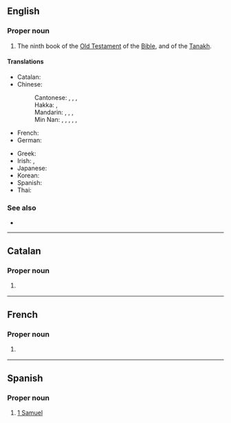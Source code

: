==English==
{{book of the Bible|Books of Samuel}}

===Proper noun===
{{en-proper noun}}

# {{lb|en|biblical}} The ninth book of the [[Old Testament]] of the [[Bible]], and of the [[Tanakh]].
#: {{syn|en|1 Kings|1 Sam.|q2=abbreviation}}

====Translations====
{{trans-top|book of the Bible}}
* Catalan: {{t|ca|1 Samuel}}
* Chinese:
*: Cantonese: {{t|yue|撒母耳記上|sc=Hani}}, {{t|yue|撒母耳记上|tr=saat3 mou5 ji5 gei3 soeng6|sc=Hani}}, {{t|yue|撒慕爾紀上|sc=Hani}}, {{t|yue|撒慕尔纪上|tr=saat3 mou6 ji5 gei2 soeng6|sc=Hani}} {{qualifier|Catholic}}
*: Hakka: {{t|hak|撒母耳記上|sc=Hani}}, {{t|hak|撒母耳记上|tr=Sat-mû-ngí-ki-song|sc=Hani}}
*: Mandarin: {{t+|cmn|撒母耳記上|sc=Hani}}, {{t+|cmn|撒母耳记上|tr=Sǎmǔ'ěrjì Shàng|sc=Hani}}, {{t|cmn|撒慕爾紀上|sc=Hani}}, {{t|cmn|撒慕尔纪上|tr=Sǎmù'ěrjì Shàng|sc=Hani}} {{qualifier|Catholic}}
*: Min Nan: {{t|nan|撒母耳記上卷|sc=Hani}}, {{t|nan|撒母耳记上卷|tr=Sat-bó͘-ní Kì Siōng-koàn, Sat-bó͘-jí Kì Siōng-koàn|sc=Hani}}, {{t|nan|撒母耳記上|sc=Hani}}, {{t|nan|撒母耳记上|tr=Sat-bó͘-ní Kì Siōng, Sat-bó͘-jí Kì Siōng|sc=Hani}}, {{t|nan|撒慕爾紀上}}, {{t|nan|撒慕尔纪上|tr=Sat-bō͘-ní-kí siōng}} {{qualifier|Catholic}}
* French: {{t|fr|1 Samuel|m}}
* German: {{t|de|1 Samuel}}
{{trans-mid}}
* Greek: {{t|el|Α' Σαμουήλ}}
* Irish: {{t|ga|Céad Leabhar Shamúéil|m}}, {{t|ga|1 Samúéil|m}}
* Japanese: {{t|ja|サムエル記上|tr=Samueru-kijō}}
* Korean: {{t|ko|사무엘상|tr=Samuel-sang}}
* Spanish: {{t|es|1 Samuel|m}}
* Thai: {{t|th|๑ ซามูเอล}}
{{trans-bottom}}

===See also===
* {{l|en|2 Samuel}}

----

==Catalan==

===Proper noun===
{{ca-proper noun}}

# {{lb|ca|book of the bible}} {{l|en|1 Samuel}} {{gloss|book of the Bible}}

----

==French==

===Proper noun===
{{fr-proper noun|g=m}}

# {{lb|fr|bible}} {{l|en|1 Samuel}}

{{C|fr|Books of the Bible}}

----

==Spanish==

===Proper noun===
{{es-proper noun|m|head=1 [[Samuel]]}}

# {{lb|es|bible}} [[#English|1 Samuel]] {{gloss|book of the Bible}}